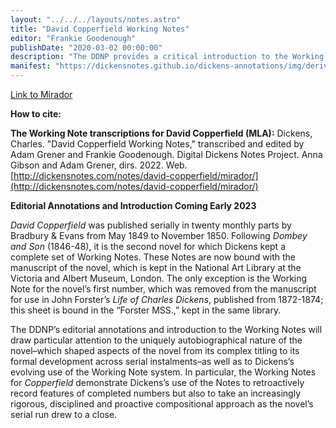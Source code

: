```yaml
---
layout: "../../../layouts/notes.astro"
title: "David Copperfield Working Notes"
editor: "Frankie Goodenough"
publishDate: "2020-03-02 00:00:00"
description: "The DDNP provides a critical introduction to the Working Notes for David Copperfield, with access to transcriptions and editorial annotations in Mirador."
manifest: "https://dickensnotes.github.io/dickens-annotations/img/derivatives/iiif/davidcopperfieldtranscription/manifest.json"
---
```



<MiradorLink
  link="/notes/david-copperfield/mirador"
  title="David Copperfield"
  img="/images/david_copperfield/DCIV.jpg"
/>

[Link to Mirador](/notes/david-copperfield/mirador)

<HowToCite>

**How to cite:**

**The Working Note transcriptions for David Copperfield (MLA):** Dickens, Charles. "David Copperfield Working Notes," transcribed and edited by Adam Grener and Frankie Goodenough. Digital Dickens Notes Project. Anna Gibson and Adam Grener, dirs. 2022. Web. [http://dickensnotes.com/notes/david-copperfield/mirador/](http://dickensnotes.com/notes/david-copperfield/mirador/)

</HowToCite>

****Editorial Annotations and Introduction Coming Early 2023****

_David Copperfield_ was published serially in twenty monthly parts by Bradbury & Evans from May 1849 to November 1850. Following _Dombey and Son_ (1846-48), it is the second novel for which Dickens kept a complete set of Working Notes. These Notes are now bound with the manuscript of the novel, which is kept in the National Art Library at the Victoria and Albert Museum, London. The only exception is the Working Note for the novel’s first number, which was removed from the manuscript for use in John Forster’s _Life of Charles Dickens_, published from 1872-1874; this sheet is bound in the “Forster MSS.,” kept in the same library. 

<ImageWithCaption
  src="https://upload.wikimedia.org/wikipedia/commons/5/50/Copperfield_cover_serial.jpg"
  alt="David Copperfield first serial installment cover"
  caption="David Copperfield No. I (May 1849)"
/>

The DDNP’s editorial annotations and introduction to the Working Notes will draw particular attention to the uniquely autobiographical nature of the novel–which shaped aspects of the novel from its complex titling to its formal development across serial instalments–as well as to Dickens’s evolving use of the Working Note system. In particular, the Working Notes for _Copperfield_ demonstrate Dickens’s use of the Notes to retroactively record features of completed numbers but also to take an increasingly rigorous, disciplined and proactive compositional approach as the novel’s serial run drew to a close.
